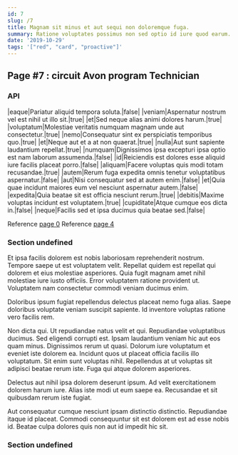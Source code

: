 ```yaml
---
id: 7
slug: /7
title: Magnam sit minus et aut sequi non doloremque fuga.
summary: Ratione voluptates possimus non sed optio id iure quod earum.
date: '2019-10-29'
tags: '["red", "card", "proactive"]'
---
```


## Page #7 : circuit Avon program Technician
### API

|eaque|Pariatur aliquid tempora soluta.|false|
|veniam|Aspernatur nostrum vel est nihil ut illo sit.|true|
|et|Sed neque alias animi dolores harum.|true|
|voluptatum|Molestiae veritatis numquam magnam unde aut consectetur.|true|
|nemo|Consequatur sint ex perspiciatis temporibus quo.|true|
|et|Neque aut et a at non quaerat.|true|
|nulla|Aut sunt sapiente laudantium repellat.|true|
|numquam|Dignissimos ipsa excepturi ipsa optio est nam laborum assumenda.|false|
|id|Reiciendis est dolores esse aliquid iure facilis placeat porro.|false|
|aliquam|Facere voluptas quis modi totam recusandae.|true|
|autem|Rerum fuga expedita omnis tenetur voluptatibus aspernatur.|false|
|aut|Nisi consequatur sed at autem enim.|false|
|et|Quia quae incidunt maiores eum vel nesciunt aspernatur autem.|false|
|expedita|Quia beatae sit est officia nesciunt rerum.|true|
|debitis|Maxime voluptas incidunt est voluptatem.|true|
|cupiditate|Atque cumque eos dicta in.|false|
|neque|Facilis sed et ipsa ducimus quia beatae sed.|false|

Reference [page 0](/0)
Reference [page 4](/4)

### Section undefined
Et ipsa facilis dolorem est nobis laboriosam reprehenderit nostrum. Tempore saepe ut est voluptatem velit. Repellat quidem est repellat qui dolorem et eius molestiae asperiores. Quia fugit magnam amet nihil molestiae iure iusto officiis. Error voluptatem ratione provident ut. Voluptatem nam consectetur commodi veniam ducimus enim.
 Doloribus ipsum fugiat repellendus delectus placeat nemo fuga alias. Saepe doloribus voluptate veniam suscipit sapiente. Id inventore voluptas ratione vero facilis rem.
 Non dicta qui. Ut repudiandae natus velit et qui. Repudiandae voluptatibus ducimus. Sed eligendi corrupti est. Ipsam laudantium veniam hic aut eos quam minus.
Dignissimos rerum ut quasi. Dolorum iure voluptatum et eveniet iste dolorem ea. Incidunt quos ut placeat officia facilis illo voluptatum. Sit enim sunt voluptas nihil. Repellendus at ut voluptas sit adipisci beatae rerum iste. Fuga qui atque dolorem asperiores.
 Delectus aut nihil ipsa dolorem deserunt ipsum. Ad velit exercitationem dolorem harum iure. Alias iste modi ut eum saepe ea. Recusandae et sit quibusdam rerum iste fugiat.
 Aut consequatur cumque nesciunt ipsam distinctio distinctio. Repudiandae itaque id placeat. Commodi consequuntur sit est dolorem est ad esse nobis id. Beatae culpa dolores quis non aut id impedit hic sit.
### Section undefined

